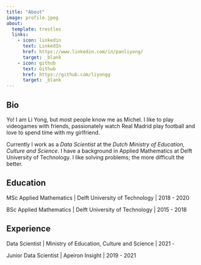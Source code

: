 ```yaml
---
title: "About"
image: profile.jpeg
about:
  template: trestles
  links:
    - icon: linkedin
      text: LinkedIn
      href: https://www.linkedin.com/in/panliyong/
      target: _blank
    - icon: github
      text: Github
      href: https://github.com/liyongg
      target: _blank
---
```


## Bio

Yo!
I am Li Yong, but most people know me as Michel.
I like to play videogames with friends, passionately watch Real Madrid play football and love to spend time with my girlfriend.

Currently I work as a *Data Scientist* at the *Dutch Ministry of Education, Culture and Science*.
I have a background in Applied Mathematics at Delft University of Technology.
I like solving problems; the more difficult the better.

## Education

MSc Applied Mathematics \| Delft University of Technology \| 2018 - 2020

BSc Applied Mathematics \| Delft University of Technology \| 2015 - 2018

## Experience

Data Scientist \| Ministry of Education, Culture and Science \| 2021 -

Junior Data Scientist \| Apeiron Insight \| 2019 - 2021
